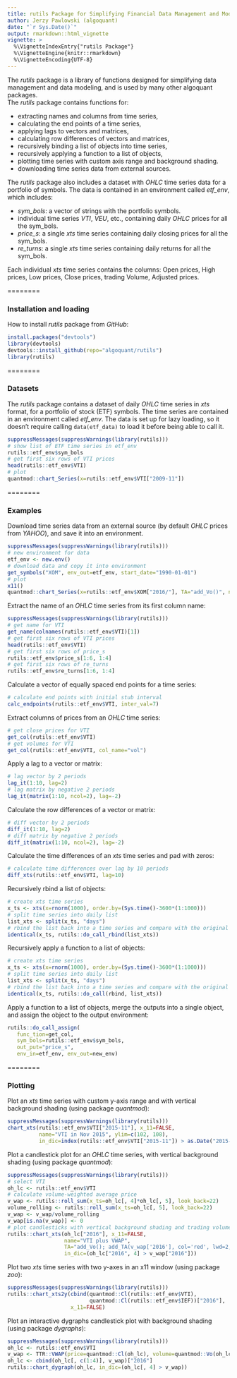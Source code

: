 ```yaml
---
title: rutils Package for Simplifying Financial Data Management and Modeling
author: Jerzy Pawlowski (algoquant)
date: "`r Sys.Date()`"
output: rmarkdown::html_vignette
vignette: >
  %\VignetteIndexEntry{"rutils Package"}
  %\VignetteEngine{knitr::rmarkdown}
  %\VignetteEncoding{UTF-8}
---
```


The *rutils* package is a library of functions designed for simplifying data management and data modeling, and is used by many other algoquant packages.  
The *rutils* package contains functions for:

+ extracting names and columns from time series, 
+ calculating the end points of a time series, 
+ applying lags to vectors and matrices, 
+ calculating row differences of vectors and matrices, 
+ recursively binding a list of objects into time series, 
+ recursively applying a function to a list of objects, 
+ plotting time series with custom axis range and background shading. 
+ downloading time series data from external sources. 

The *rutils* package also includes a dataset with *OHLC* time series data for a portfolio of symbols.  The data is contained in an environment called *etf_env*, which includes: 

+ *sym_bols*: a vector of strings with the portfolio symbols.
+ individual time series *VTI*, *VEU*, etc., containing daily *OHLC* prices for all the sym_bols.
+ *price_s*: a single *xts* time series containing daily closing prices for all the sym_bols.
+ *re_turns*: a single *xts* time series containing daily returns for all the sym_bols.

Each individual *xts* time series contains the columns: Open prices, High prices, Low prices, Close prices, trading Volume, Adjusted prices.



========

### Installation and loading

How to install *rutils* package from *GitHub*:  
```r
install.packages("devtools")
library(devtools)
devtools::install_github(repo="algoquant/rutils")
library(rutils)
```



========

### Datasets

The *rutils* package contains a dataset of daily *OHLC* time series in *xts* format, for a portfolio of stock (ETF) symbols.  The time series are contained in an environment called *etf_env*.  The data is set up for lazy loading, so it doesn't require calling `data(etf_data)` to load it before being able to call it.  
```r
suppressMessages(suppressWarnings(library(rutils)))
# show list of ETF time series in etf_env
rutils::etf_env$sym_bols
# get first six rows of VTI prices
head(rutils::etf_env$VTI)
# plot
quantmod::chart_Series(x=rutils::etf_env$VTI["2009-11"])
```



========

### Examples

Download time series data from an external source (by default *OHLC* prices from *YAHOO*), and save it into an environment.
```r
suppressMessages(suppressWarnings(library(rutils)))
# new environment for data
etf_env <- new.env()
# download data and copy it into environment
get_symbols("XOM", env_out=etf_env, start_date="1990-01-01")
# plot
x11()
quantmod::chart_Series(x=rutils::etf_env$XOM["2016/"], TA="add_Vo()", name="XOM stock")
```


Extract the name of an *OHLC* time series from its first column name:  
```r
suppressMessages(suppressWarnings(library(rutils)))
# get name for VTI
get_name(colnames(rutils::etf_env$VTI)[1])
# get first six rows of VTI prices
head(rutils::etf_env$VTI)
# get first six rows of price_s
rutils::etf_env$price_s[1:6, 1:4]
# get first six rows of re_turns
rutils::etf_env$re_turns[1:6, 1:4]
```


Calculate a vector of equally spaced end points for a time
series:  
```r
# calculate end points with initial stub interval
calc_endpoints(rutils::etf_env$VTI, inter_val=7)
```


Extract columns of prices from an *OHLC* time series:  
```r
# get close prices for VTI
get_col(rutils::etf_env$VTI)
# get volumes for VTI
get_col(rutils::etf_env$VTI, col_name="vol")
```


Apply a lag to a vector or matrix:  
```r
# lag vector by 2 periods
lag_it(1:10, lag=2)
# lag matrix by negative 2 periods
lag_it(matrix(1:10, ncol=2), lag=-2)
```


Calculate the row differences of a vector or matrix:  
```r
# diff vector by 2 periods
diff_it(1:10, lag=2)
# diff matrix by negative 2 periods
diff_it(matrix(1:10, ncol=2), lag=-2)
```


Calculate the time differences of an *xts* time series and pad with zeros:  
```r
# calculate time differences over lag by 10 periods
diff_xts(rutils::etf_env$VTI, lag=10)
```


Recursively rbind a list of objects:  
```r
# create xts time series
x_ts <- xts(x=rnorm(1000), order.by=(Sys.time()-3600*(1:1000)))
# split time series into daily list
list_xts <- split(x_ts, "days")
# rbind the list back into a time series and compare with the original
identical(x_ts, rutils::do_call_rbind(list_xts))
```


Recursively apply a function to a list of objects:  
```r
# create xts time series
x_ts <- xts(x=rnorm(1000), order.by=(Sys.time()-3600*(1:1000)))
# split time series into daily list
list_xts <- split(x_ts, "days")
# rbind the list back into a time series and compare with the original
identical(x_ts, rutils::do_call(rbind, list_xts))
```


Apply a function to a list of objects, merge the outputs into a single object, and assign the object to the output environment:  
```r
rutils::do_call_assign(
   func_tion=get_col,
   sym_bols=rutils::etf_env$sym_bols,
   out_put="price_s",
   env_in=etf_env, env_out=new_env)
```



========

### Plotting


Plot an *xts* time series with custom y-axis range and with vertical background shading (using package *quantmod*):  
```r
suppressMessages(suppressWarnings(library(rutils)))
chart_xts(rutils::etf_env$VTI["2015-11"], x_11=FALSE,
          name="VTI in Nov 2015", ylim=c(102, 108),
          in_dic=index(rutils::etf_env$VTI["2015-11"]) > as.Date("2015-11-18"))
```



Plot a candlestick plot for an *OHLC* time series, with vertical background shading (using package *quantmod*):  
```r
suppressMessages(suppressWarnings(library(rutils)))
# select VTI
oh_lc <- rutils::etf_env$VTI
# calculate volume-weighted average price
v_wap <- rutils::roll_sum(x_ts=oh_lc[, 4]*oh_lc[, 5], look_back=22)
volume_rolling <- rutils::roll_sum(x_ts=oh_lc[, 5], look_back=22)
v_wap <- v_wap/volume_rolling
v_wap[is.na(v_wap)] <- 0
# plot candlesticks with vertical background shading and trading volume.
rutils::chart_xts(oh_lc["2016"], x_11=FALSE,
                  name="VTI plus VWAP",
                  TA="add_Vo(); add_TA(v_wap['2016'], col='red', lwd=2, on=1)",
                  in_dic=(oh_lc["2016", 4] > v_wap["2016"]))
```



Plot two *xts* time series with two y-axes in an x11 window (using package *zoo*):  
```r
suppressMessages(suppressWarnings(library(rutils)))
rutils::chart_xts2y(cbind(quantmod::Cl(rutils::etf_env$VTI), 
                          quantmod::Cl(rutils::etf_env$IEF))["2016"], 
                    x_11=FALSE)
```



Plot an interactive dygraphs candlestick plot with background shading (using package *dygraphs*):
```r
suppressMessages(suppressWarnings(library(rutils)))
oh_lc <- rutils::etf_env$VTI
v_wap <- TTR::VWAP(price=quantmod::Cl(oh_lc), volume=quantmod::Vo(oh_lc), n=20)
oh_lc <- cbind(oh_lc[, c(1:4)], v_wap)["2016"]
rutils::chart_dygraph(oh_lc, in_dic=(oh_lc[, 4] > v_wap))
```
